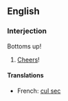 ==English==

===Interjection===
Bottoms up!

# [[Cheers]]! 
====Translations====
*French: [[cul sec]]